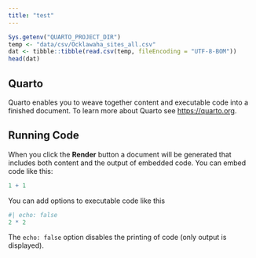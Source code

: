 ```yaml
---
title: "test"
---
```

```r
Sys.getenv("QUARTO_PROJECT_DIR")
temp <- "data/csv/Ocklawaha_sites_all.csv" 
dat <- tibble::tibble(read.csv(temp, fileEncoding = "UTF-8-BOM"))
head(dat)
```

## Quarto

Quarto enables you to weave together content and executable code into a finished document. To learn more about Quarto see <https://quarto.org>.

## Running Code

When you click the **Render** button a document will be generated that includes both content and the output of embedded code. You can embed code like this:

```r
1 + 1
```

You can add options to executable code like this 

```r
#| echo: false
2 * 2
```

The `echo: false` option disables the printing of code (only output is displayed).
